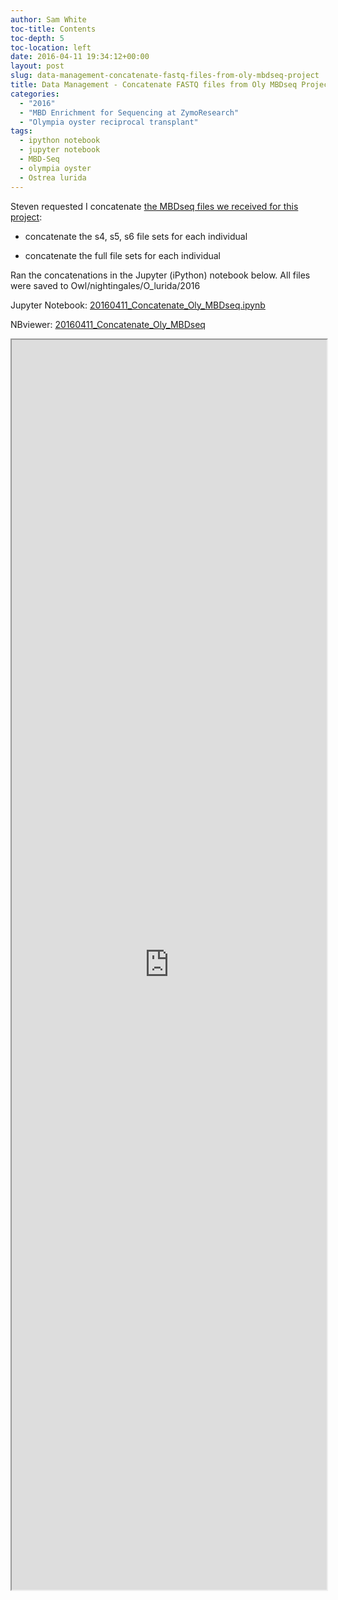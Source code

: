 ```yaml
---
author: Sam White
toc-title: Contents
toc-depth: 5
toc-location: left
date: 2016-04-11 19:34:12+00:00
layout: post
slug: data-management-concatenate-fastq-files-from-oly-mbdseq-project
title: Data Management - Concatenate FASTQ files from Oly MBDseq Project
categories:
  - "2016"
  - "MBD Enrichment for Sequencing at ZymoResearch"
  - "Olympia oyster reciprocal transplant"
tags:
  - ipython notebook
  - jupyter notebook
  - MBD-Seq
  - olympia oyster
  - Ostrea lurida
---
```


Steven requested I concatenate [the MBDseq files we received for this project](https://owl.fish.washington.edu/nightingales/O_lurida/20160203_mbdseq/):





  * concatenate the s4, s5, s6 file sets for each individual



  * concatenate the full file sets for each individual






Ran the concatenations in the Jupyter (iPython) notebook below. All files were saved to Owl/nightingales/O_lurida/2016

Jupyter Notebook: [20160411_Concatenate_Oly_MBDseq.ipynb](https://eagle.fish.washington.edu/Arabidopsis/iPythonNotebooks/20160411_Concatenate_Oly_MBDseq.ipynb)

NBviewer: [20160411_Concatenate_Oly_MBDseq](https://nbviewer.jupyter.org/url/eagle.fish.washington.edu/Arabidopsis/iPythonNotebooks/20160411_Concatenate_Oly_MBDseq.ipynb)

<iframe src="https://nbviewer.jupyter.org/url/eagle.fish.washington.edu/Arabidopsis/iPythonNotebooks/20160411_Concatenate_Oly_MBDseq.ipynb" width="100%" height="2000" scrolling="yes"></iframe>
